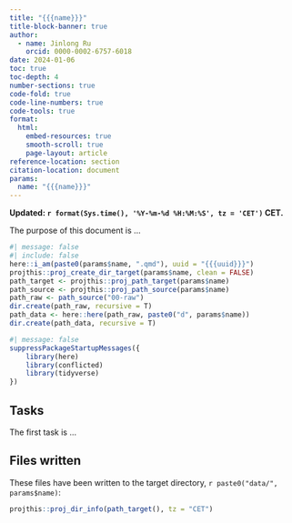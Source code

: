 ```yaml
---
title: "{{{name}}}"
title-block-banner: true
author:
  - name: Jinlong Ru
    orcid: 0000-0002-6757-6018
date: 2024-01-06
toc: true
toc-depth: 4
number-sections: true
code-fold: true
code-line-numbers: true
code-tools: true
format: 
  html:
    embed-resources: true
    smooth-scroll: true
    page-layout: article
reference-location: section
citation-location: document
params:
  name: "{{{name}}}"
---
```


**Updated: `r format(Sys.time(), '%Y-%m-%d %H:%M:%S', tz = 'CET')` CET.**

The purpose of this document is ...

```r
#| message: false
#| include: false
here::i_am(paste0(params$name, ".qmd"), uuid = "{{{uuid}}}")
projthis::proj_create_dir_target(params$name, clean = FALSE)
path_target <- projthis::proj_path_target(params$name)
path_source <- projthis::proj_path_source(params$name)
path_raw <- path_source("00-raw")
dir.create(path_raw, recursive = T)
path_data <- here::here(path_raw, paste0("d", params$name))
dir.create(path_data, recursive = T)
```

```r
#| message: false
suppressPackageStartupMessages({
    library(here)
    library(conflicted)
    library(tidyverse)
})
```

## Tasks

The first task is ...

## Files written

These files have been written to the target directory, ```r paste0("data/", params$name)```:

```r
projthis::proj_dir_info(path_target(), tz = "CET")
```

